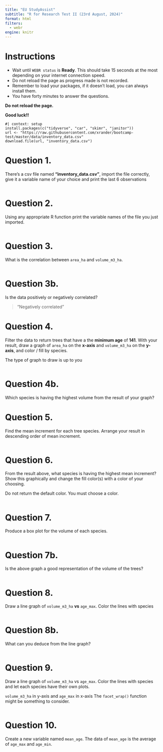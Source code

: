 ```yaml
---
title: "EU StudyAssist"
subtitle: "R for Research Test II (23rd August, 2024)"
format: html
filters:
  - webr
engine: knitr
---
```



# Instructions
-   Wait until `WEBR status` is **Ready**. This should take 15 seconds at the most depending on your internet connection speed.
-   Do not reload the page as progress made is not recorded.
-   Remember to load your packages, if it doesn't load, you can always install them.
-   You have forty minutes to answer the questions.

:::{.callout-important}
**Do not reload the page.**
:::

 **Good luck!!**

```webr-r
#| context: setup
install.packages(c("tidyverse", "car", "skimr", "janitor"))
url <- "https://raw.githubusercontent.com/xrander/bootcamp-test/master/data/inventory_data.csv"
download.file(url, "inventory_data.csv")
```

# Question 1.

There's a csv file named **"inventory_data.csv"**, import the file correctly, give it a variable name of your choice and print the last 6 observations

```webr-r
```

# Question 2.

Using any appropriate R function print the variable names of the file you just imported.

```webr-r
```

# Question 3.

What is the correlation between `area_ha` and `volume_m3_ha`.

```webr-r
```

# Question 3b.

Is the data positively or negatively correlated?

> "Negatively correlated"

# Question 4.

Filter the data to return trees that have a the **minimum age** of **141**. With your result, draw a graph of `area_ha` on the **x-axis** and `volume_m3_ha` on the **y-axis**, and color / fill by species. 

:::{.callout-note appearance="minimal"}
The type of graph to draw is up to you
:::

```webr-r

```

# Question 4b.

Which species is having the highest volume from the result of your graph?


# Question 5.

Find the mean increment for each tree species. Arrange your result in descending order of mean increment.

```webr-r

```

# Question 6.

From the result above, what species is having the highest mean increment? Show this graphically and change the fill color(s) with a color of your choosing. 

:::{.callout-warning}
Do not return the default color. You must choose a color.
:::

```webr-r
```


# Question 7.

Produce a box plot for the volume of each species.
```webr-r
```

# Question 7b.

Is the above graph a good representation of the volume of the trees?

```webr-r

```

# Question 8.

Draw a line graph of `volume_m3_ha` **vs** `age_max`. Color the lines with species
```webr-r
```

# Question 8b.

What can you deduce from the line graph?

```webr-r

```

# Question 9.

Draw a line graph of `volume_m3_ha` vs `age_max`. Color the lines with species and let each species have their own plots.

:::{.calloout-tip}
`volume_m3_ha` in y-axis and `age_max` in x-axis
The `facet_wrap()` function might be something to consider.
:::

```webr-r

```

# Question 10.

Create a new variable named `mean_age`. The data of `mean_age` is the average of `age_max` and `age_min`. 

```webr-r
```